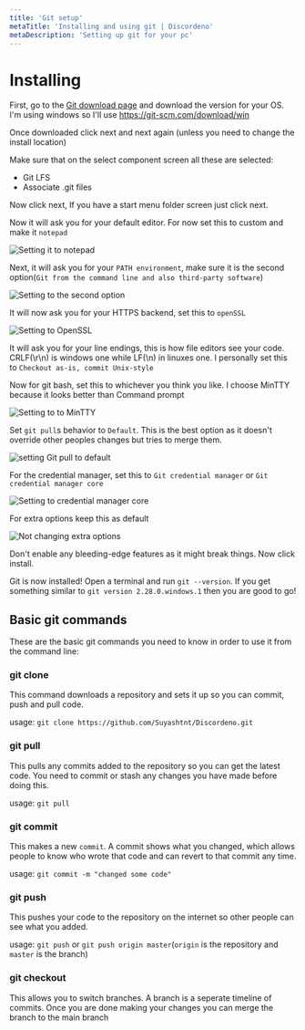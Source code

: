 ```yaml
---
title: 'Git setup'
metaTitle: 'Installing and using git | Discordeno'
metaDescription: 'Setting up git for your pc'
---
```


# Installing

First, go to the [Git download page](https://git-scm.com/downloads) and download the version for your OS. I'm using windows so I'll use <https://git-scm.com/download/win>

Once downloaded click next and next again (unless you need to change the install location)

Make sure that on the select component screen all these are selected:

- Git LFS
- Associate .git files

Now click next, If you have a start menu folder screen just click next.

Now it will ask you for your default editor. For now set this to custom and make it `notepad`

![Setting it to notepad](https://i.imgur.com/tiR6YFC.png)

Next, it will ask you for your `PATH environment`, make sure it is the second option(`Git from the command line and also third-party software`)

![Setting to the second option](https://i.imgur.com/4ul0tMV.png)

It will now ask you for your HTTPS backend, set this to `openSSL`

![Setting to OpenSSL](https://i.imgur.com/hIGarS7.png)

It will ask you for your line endings, this is how file editors see your code. CRLF(\r\n) is windows one while LF(\n) in linuxes one. I personally set this to `Checkout as-is, commit Unix-style`

Now for git bash, set this to whichever you think you like. I choose MinTTY because it looks better than Command prompt

![Setting to to MinTTY](https://i.imgur.com/zPpzMf7.png)

Set `git pull`s behavior to `Default`. This is the best option as it doesn't override other peoples changes but tries to merge them.

![setting Git pull to default](https://i.imgur.com/ULk8Pdn.png)

For the credential manager, set this to `Git credential manager` or `Git credential manager core`

![Setting to credential manager core](https://i.imgur.com/bgR3VgD.png)

For extra options keep this as default

![Not changing extra options](https://i.imgur.com/xtPq3dM.png)

Don't enable any bleeding-edge features as it might break things. Now click install.

Git is now installed! Open a terminal and run `git --version`. If you get something similar to `git version 2.28.0.windows.1` then you are good to go!

## Basic git commands

These are the basic git commands you need to know in order to use it from the command line:

### git clone
This command downloads a repository and sets it up so you can commit, push and pull code.

usage: `git clone https://github.com/Suyashtnt/Discordeno.git`
### git pull

This pulls any commits added to the repository so you can get the latest code. You need to commit or stash any changes you have made before doing this.

usage: `git pull`

### git commit
This makes a new `commit`. A commit shows what you changed, which allows people to know who wrote that code and can revert to that commit any time.

usage: `git commit -m "changed some code"`

### git push
This pushes your code to the repository on the internet so other people can see what you added.

usage: `git push` or `git push origin master`(`origin` is the repository and `master` is the branch)

### git checkout
This allows you to switch branches. A branch is a seperate timeline of commits. Once you are done making your changes you can merge the branch to the main branch

